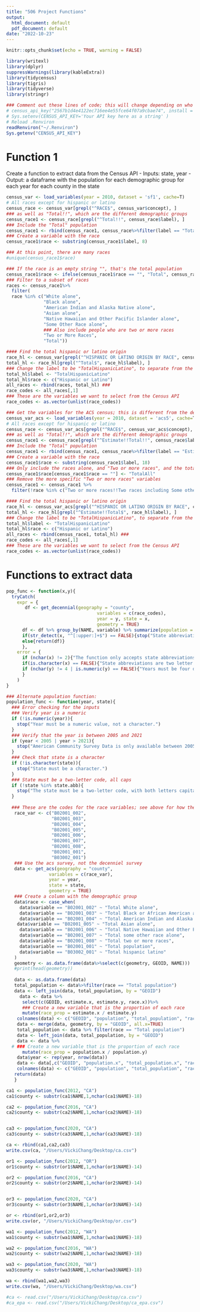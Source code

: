 ```yaml
---
title: "506 Project Functions"
output:
  html_document: default
  pdf_document: default
date: "2022-10-23"
---
```


```r
knitr::opts_chunk$set(echo = TRUE, warning = FALSE)
```

```r
library(writexl)
library(dplyr)
suppressWarnings(library(kableExtra))
library(tidycensus)
library(tigris)
library(tidyverse)
library(stringr)
```

```r
### Comment out these lines of code; this will change depending on who's running the code, and I think we all have the census key stored in our environment 
# census_api_key("2567b1d4e4122ec716ee4e55fce64f07a9cbae74", install = TRUE, overwrite = TRUE)
# Sys.setenv(CENSUS_API_KEY='Your API key here as a string' )
# Reload .Renviron
readRenviron("~/.Renviron")
Sys.getenv("CENSUS_API_KEY")
```

# Function 1

Create a function to extract data from the Census API
- Inputs: state, year
- Output: a dataframe with the population for each demographic group for each year for each county in the state

```r
census_var <- load_variables(year = 2010, dataset = 'sf1', cache=T)
# All races except for hispanic or latino
census_race <- census_var[grepl("^RACE$", census_var$concept), ]
### as well as "Total!!", which are the different demographic groups
census_race1 <- census_race[grepl("^Total!!", census_race$label), ]
### Include the "Total" population
census_race1 <- rbind(census_race1, census_race%>%filter(label == "Total" & name == "P003001")) ### There were 3 "Total" variables; upon investigating each, only keep P003001, which is the total population
### Create a variable with the race
census_race1$race <- substring(census_race1$label, 8)
```

```r
### At this point, there are many races
#unique(census_race1$race)
```



```r
### If the race is an empty string "", that's the total population
census_race1$race <- ifelse(census_race1$race == "", "Total", census_race1$race)
### Filter to a subset of races
races <- census_race1%>%
  filter(
  race %in% c("White alone", 
              "Black alone", 
              "American Indian and Alaska Native alone", 
              "Asian alone", 
              "Native Hawaiian and Other Pacific Islander alone", 
              "Some Other Race alone",
              ### Also include people who are two or more races 
              "Two or More Races",
              "Total"))

#### Find the total hispanic or latino origin
race_hl <- census_var[grepl("^HISPANIC OR LATINO ORIGIN BY RACE", census_var$concept), ]
total_hl <- race_hl[grepl("^Total$", race_hl$label), ]
### Change the label to be "TotalHispanicLatino", to separate from the total population
total_hl$label <- "TotalHispanicLatino"
total_hl$race <- c("Hispanic or Latino")
all_races <- rbind(races, total_hl) ### 
race_codes <- all_races[,1]
### These are the variables we want to select from the Census API 
race_codes <- as.vector(unlist(race_codes))
```


```r
### Get the variables for the ACS census; this is different from the decenniel data
census_var_acs <- load_variables(year = 2010, dataset = 'acs5', cache=T)
# All races except for hispanic or latino
census_race <- census_var_acs[grepl("^RACE$", census_var_acs$concept), ]
### as well as "Total!!", which are the different demographic groups
census_race1 <- census_race[grepl("^Estimate!!Total!!", census_race$label), ]
### Include the "Total" population
census_race1 <- rbind(census_race1, census_race%>%filter(label == "Estimate!!Total")) ###
### Create a variable with the race
census_race1$race <- substring(census_race1$label, 18)
### Only include the races alone, and "Two or more races", and the total
census_race1$race[census_race1$race == ""] <- "TotalAll"
### Remove the more specific "Two or more races" variables
census_race1 <- census_race1 %>%
  filter(!race %in% c("Two or more races!!Two races including Some other race", "Two or more races!!Two races excluding Some other race, and three or more races"))
```

```r
#### Find the total hispanic or latino origin
race_hl <- census_var_acs[grepl("^HISPANIC OR LATINO ORIGIN BY RACE", census_var_acs$concept), ]
total_hl <- race_hl[grepl("^Estimate!!Total$", race_hl$label), ]
### Change the label to be "TotalHispanicLatino", to separate from the total population
total_hl$label <- "TotalHispanicLatino"
total_hl$race <- c("Hispanic or Latino")
all_races <- rbind(census_race1, total_hl) ### 
race_codes <- all_races[,1]
### These are the variables we want to select from the Census API 
race_codes <- as.vector(unlist(race_codes))
```



# Functions to extract data

```r
pop_func <- function(x,y){
  tryCatch(
    expr = {
       df <- get_decennial(geography = "county", 
                                  variables = c(race_codes), 
                                  year = y, state = x,
                                  geometry = TRUE)
      df <- df %>% group_by(NAME, variable) %>% summarize(population = value)
      if(str_detect(x, "^[:upper:]+$") == FALSE){stop("State abbreviations are two capital letters")} 
      else{return(df)}
      },
    error = {
      if (nchar(x) != 2){"The function only accepts state abbreviations"}
      if(is.character(x) == FALSE){"State abbreviations are two letter strings"}
      if (nchar(y) != 4 | is.numeric(y) == FALSE){"Years must be four digits long"}
      }
    )
}
```



```r
### Alternate population function:
population_func <- function(year, state){
  ### Error checking for the inputs 
  ### Verify year is a numeric
  if (!is.numeric(year)){
    stop("Year must be a numeric value, not a character.")
  }
  ### Verify that the year is between 2005 and 2021
  if (year < 2005 | year > 2021){
    stop("American Community Survey Data is only available between 2005 and 2020.")
  }
  ### Check that state is a character
  if (!is.character(state)){
    stop("State must be a character.")
  }
  ### State must be a two-letter code, all caps
  if (!state %in% state.abb){
    stop("The state must be a two-letter code, with both letters capitalized.")
  }
  
  ### These are the codes for the race variables; see above for how they were extracted from all variables
   race_var <- c("B02001_002",
                 "B02001_003",
                 "B02001_004",
                 "B02001_005",
                 "B02001_006",
                 "B02001_007",
                 "B02001_008",
                 "B02001_001",
                 "B03002_001")
   ### Use the acs survey, not the decenniel survey
   data <- get_acs(geography = "county", 
                variables = c(race_var), 
                year = year, 
                state = state,
                geometry = TRUE)
   ### Create a column with the demographic group
   data$race <- case_when(
     data$variable == "B02001_002" ~ "Total White alone",
     data$variable == "B02001_003" ~ "Total Black or African American alone",
     data$variable == "B02001_004" ~ "Total American Indian and Alaska Native alone",
    data$variable == "B02001_005" ~ "Total Asian alone",
     data$variable == "B02001_006" ~ "Total Native Hawaiian and Other Pacific Islander alone",
     data$variable == "B02001_007" ~ "Total some other race alone",
     data$variable == "B02001_008" ~ "Total two or more races",
     data$variable == "B02001_001" ~ "Total population",
     data$variable == "B03002_001" ~ "Total hispanic latino"
   )
   geometry <- as.data.frame(data%>%select(c(geometry, GEOID, NAME)))
   #print(head(geometry))
   
   data <- as.data.frame(data)
   total_population <- data%>%filter(race == "Total population")
   data <- left_join(data, total_population, by = "GEOID")
     data <- data %>%
      select(c(GEOID, estimate.x, estimate.y, race.x))%>%
      ### Create a new variable that is the proportion of each race
      mutate(race_prop = estimate.x / estimate.y)
    colnames(data) <- c("GEOID", "population", "total_population", "race", "race_proportion")
    data <- merge(data, geometry, by = "GEOID", all.x=TRUE)
    total_population <- data %>% filter(race == "Total population")
    data <- left_join(data, total_population, by = "GEOID")
    data <- data %>% 
  # ### Create a new variable that is the proportion of each race
      mutate(race_prop = population.x / population.y)
    data$year <- rep(year, nrow(data)) 
    data <- data[,c("GEOID", "population.x", "total_population.x", "race.x", "race_proportion.x", "NAME.x", "year")] # take out geometry.x
    colnames(data) <- c("GEOID", "population", "total_population", "race", "race_proportion", "NAME", "year")
   return(data)
   }

```

```r
ca1 <- population_func(2012, "CA")
ca1$county <- substr(ca1$NAME,1,nchar(ca1$NAME)-18)

ca2 <- population_func(2016, "CA")
ca2$county <- substr(ca2$NAME,1,nchar(ca2$NAME)-18)


ca3 <- population_func(2020, "CA")
ca3$county <- substr(ca3$NAME,1,nchar(ca3$NAME)-18)

ca <- rbind(ca1,ca2,ca3)
write.csv(ca, "/Users/VickiChang/Desktop/ca.csv")
```

```r
or1 <- population_func(2012, "OR")
or1$county <- substr(or1$NAME,1,nchar(or1$NAME)-14)

or2 <- population_func(2016, "CA")
or2$county <- substr(or2$NAME,1,nchar(or2$NAME)-14)


or3 <- population_func(2020, "CA")
or3$county <- substr(or3$NAME,1,nchar(or3$NAME)-14)

or <- rbind(or1,or2,or3)
write.csv(or, "/Users/VickiChang/Desktop/or.csv")
```
  
```r
wa1 <- population_func(2012, "WA")
wa1$county <- substr(wa1$NAME,1,nchar(wa1$NAME)-18)

wa2 <- population_func(2016, "WA")
wa2$county <- substr(wa2$NAME,1,nchar(wa2$NAME)-18)

wa3 <- population_func(2020, "WA")
wa3$county <- substr(wa3$NAME,1,nchar(wa3$NAME)-18)

wa <- rbind(wa1,wa2,wa3)
write.csv(wa, "/Users/VickiChang/Desktop/wa.csv")
```

```r
#ca <- read.csv("/Users/VickiChang/Desktop/ca.csv")
#ca_epa <- read.csv("/Users/VickiChang/Desktop/ca_epa.csv")
```


 